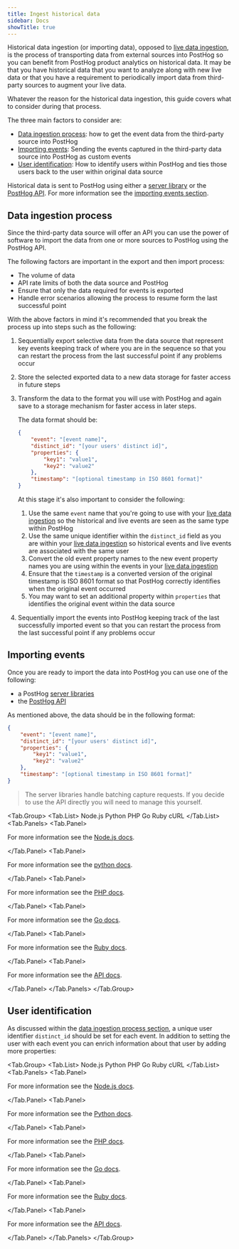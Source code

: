 ```yaml
---
title: Ingest historical data
sidebar: Docs
showTitle: true
---
```


Historical data ingestion (or importing data), opposed to [live data ingestion](/docs/integrate/ingest-live-data), is the process of transporting data from external sources into PostHog so you can benefit from PostHog product analytics on historical data. It may be that you have historical data that you want to analyze along with new live data or that you have a requirement to periodically import data from third-party sources to augment your live data.

Whatever the reason for the historical data ingestion, this guide covers what to consider during that process.

The three main factors to consider are:

- [Data ingestion process](#data-ingestion-process): how to get the event data from the third-party source into PostHog
- [Importing events](#importing-events): Sending the events captured in the third-party data source into PostHog as custom events
- [User identification](#user-identification): How to identify users within PostHog and ties those users back to the user within original data source

Historical data is sent to PostHog using either a [server library](/docs/integrate/overview#server-libraries) or the [PostHog API](/docs/api/overview). For more information see the [importing events section](#importing-events).

## Data ingestion process

Since the third-party data source will offer an API you can use the power of software to import the data from one or more sources to PostHog using the PostHog API.

The following factors are important in the export and then import process:

- The volume of data
- API rate limits of both the data source and PostHog
- Ensure that only the data required for events is exported
- Handle error scenarios allowing the process to resume form the last successful point

With the above factors in mind it's recommended that you break the process up into steps such as the following:

1. Sequentially export selective data from the data source that represent key events keeping track of where you are in the sequence so that you can restart the process from the last successful point if any problems occur
2. Store the selected exported data to a new data storage for faster access in future steps
3. Transform the data to the format you will use with PostHog and again save to a storage mechanism for faster access in later steps.

    The data format should be:
    ```json
    {
        "event": "[event name]",
        "distinct_id": "[your users' distinct id]",
        "properties": {
            "key1": "value1",
            "key2": "value2"
        },
        "timestamp": "[optional timestamp in ISO 8601 format]"
    }
    ```

    At this stage it's also important to consider the following:
    
    1. Use the same `event` name that you're going to use with your [live data ingestion](/docs/integrate/ingest-live-data) so the historical and live events are seen as the same type within PostHog
    1. Use the same unique identifier within the `distinct_id` field as you are within your [live data ingestion](/docs/integrate/ingest-live-data) so historical events and live events are associated with the same user
    1. Convert the old event property names to the new event property names you are using within the events in your [live data ingestion](/docs/integrate/ingest-live-data)
    1. Ensure that the `timestamp` is a converted version of the original timestamp is ISO 8601 format so that PostHog correctly identifies when the original event occurred
    1. You may want to set an additional property within `properties` that identifies the original event within the data source

4. Sequentially import the events into PostHog keeping track of the last successfully imported event so that you can restart the process from the last successful point if any problems occur

## Importing events

Once you are ready to import the data into PostHog you can use one of the following:

- a PostHog [server libraries](/docs/integrate/overview#server-libraries)
- the [PostHog API](/docs/api/overview)

As mentioned above, the data should be in the following format:

```json
{
    "event": "[event name]",
    "distinct_id": "[your users' distinct id]",
    "properties": {
        "key1": "value1",
        "key2": "value2"
    },
    "timestamp": "[optional timestamp in ISO 8601 format]"
}
```



> The server libraries handle batching capture requests. If you decide to use the API directly you will need to manage this yourself.

<Tab.Group>
  <Tab.List>
    <Tab>Node.js</Tab>
    <Tab>Python</Tab>
    <Tab>PHP</Tab>
    <Tab>Go</Tab>
    <Tab>Ruby</Tab>
    <Tab>cURL</Tab>
  </Tab.List>
  <Tab.Panels>
    <Tab.Panel>
      <NodeCapture />
      <p>For more information see the <a href="/docs/integrate/server/node">Node.js docs</a>.</p>
    </Tab.Panel>
    <Tab.Panel>
      <PythonCapture />
      <p>For more information see the <a href="/docs/integrate/server/python">python docs</a>.</p>
    </Tab.Panel>
    <Tab.Panel>
      <PHPCapture />
      <p>For more information see the <a href="/docs/integrate/server/php">PHP docs</a>.</p>
    </Tab.Panel>
    <Tab.Panel>
      <GoCapture />
      <p>For more information see the <a href="/docs/integrate/server/go">Go docs</a>.</p>
    </Tab.Panel>
    <Tab.Panel>
      <RubyCapture />
      <p>For more information see the <a href="/docs/integrate/server/ruby">Ruby docs</a>.</p>
    </Tab.Panel>
    <Tab.Panel>
      <CURLCapture />
      <p>For more information see the <a href="/docs/api">API docs</a>.</p>
    </Tab.Panel>
  </Tab.Panels>
</Tab.Group>

## User identification

As discussed within the [data ingestion process section](#data-ingestion-process), a unique user identifier `distinct_id` should be set for each event. In addition to setting the user with each event you can enrich information about that user by adding more properties:


<Tab.Group>
  <Tab.List>
    <Tab>Node.js</Tab>
    <Tab>Python</Tab>
    <Tab>PHP</Tab>
    <Tab>Go</Tab>
    <Tab>Ruby</Tab>
    <Tab>cURL</Tab>
  </Tab.List>
  <Tab.Panels>
    <Tab.Panel>
      <NodeIdentify />
      <p>For more information see the <a href="/docs/integrate/server/node">Node.js docs</a>.</p>
    </Tab.Panel>
    <Tab.Panel>
      <PythonIdentify />
      <p>For more information see the <a href="/docs/integrate/server/python">Python docs</a>.</p>
    </Tab.Panel>
    <Tab.Panel>
      <PHPIdentify />
      <p>For more information see the <a href="/docs/integrate/server/php">PHP docs</a>.</p>
    </Tab.Panel>
    <Tab.Panel>
      <GoIdentify />
      <p>For more information see the <a href="/docs/integrate/server/go">Go docs</a>.</p>
    </Tab.Panel>
    <Tab.Panel>
      <RubyIdentify />
      <p>For more information see the <a href="/docs/integrate/server/ruby">Ruby docs</a>.</p>
    </Tab.Panel>
    <Tab.Panel>
      <CURLIdentify />
      <p>For more information see the <a href="/docs/api">API docs</a>.</p>
    </Tab.Panel>
  </Tab.Panels>
</Tab.Group>
